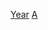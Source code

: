 {{Parent category}}
{{Commons category|Olympic alpine skiers by year}}
[[Category:奧運高山滑雪運動員|Year]]
[[Category:各年各项目冬季奥运运动员|A]]